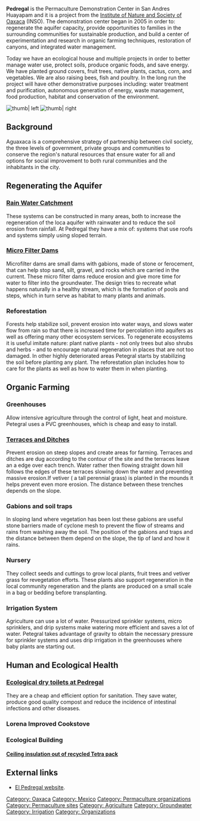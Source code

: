 '''Pedregal''' is the Permaculture Demonstration Center in San Andres Huayapam and it is a project from the [[Institute of Nature and Society of Oaxaca]] (INSO).  The demonstration center began in 2005 in order to: regenerate the aquifer capacity, provide opportunities to families in the surrounding communities for sustainable production, and build a center of experimentation and research in organic farming techniques, restoration of canyons, and integrated water management.

Today we have an ecological house and multiple projects in order to better manage water use, protect soils, produce organic foods, and save energy. We have planted ground covers, fruit trees, native plants, cactus, corn, and vegetables. We are also raising bees, fish and poultry.  In the long run the project will have other demonstrative purposes including: water treatment and purification, autonomous generation of energy, waste management, food production, habitat and conservation of the environment.

[[File:100 2078.JPG| thumb| left]]
[[File:100 2175.JPG| thumb| right]]



==Background==
Aguaxaca is a comprehensive strategy of partnership between civil society, the three levels of government, private groups and communities to conserve the region's natural resources that ensure water for all and options for social improvement to both rural communities and the inhabitants in the city.


==Regenerating the Aquifer==
===[[Rain Water Catchment at Pedregal|Rain Water Catchment]]===

These systems can be constructed in many areas, both to increase the regeneration of the loca aquifer with rainwater and to reduce the soil erosion from rainfall. At Pedregal they have a mix of: systems that use roofs and systems simply using sloped terrain.  

=== [[Micro filter dams at Pedregal|Micro Filter Dams]]===

Microfilter dams are small dams with gabions, made of stone or ferocement, that can help stop sand, silt, gravel, and rocks which are carried in the current. These micro filter dams reduce erosion and give more time for water to filter into the groundwater. The design tries to recreate what happens naturally in a healthy stream, which is the formation of pools and steps, which in turn serve as habitat to many plants and animals.

===Reforestation=== 

Forests help stabilize soil, prevent erosion into water ways, and slows water flow from rain so that there is increased time for percolation into aquifers as well as offering many other ecosystem services.  To regenerate ecosystems it is useful imitate nature: plant native plants - not only trees but also shrubs and herbs - and to encourage natural regeneration in places that are not too damaged. In other highly deteriorated areas Petegral starts by stabilizing the soil before planting any plant. The reforestation plan includes how to care for the plants as well as how to water them in when planting.

==Organic Farming==

===Greenhouses===
Allow intensive agriculture through the control of light, heat and moisture. Petegral uses a PVC greenhouses, which is cheap and easy to install.

=== [[Terraces and Ditches at Pedregal|Terraces and Ditches]]===

Prevent erosion on steep slopes and create areas for farming. Terraces and ditches are dug according to the contour of the site and  the terraces leave an a edge over each trench. Water rather then flowing straight down hill follows the edges of these terraces slowing down the water and preventing massive erosion.If vetiver ( a tall perennial grass) is planted in the mounds it helps prevent even more erosion. The distance between these trenches depends on the slope.

===Gabions and soil traps===

In sloping land where vegetation has been lost these gabions are useful stone barriers made of cyclone mesh to prevent the flow of streams and rains from washing away the soil. The position of the gabions and traps and the distance between them depend on the slope, the tip of land and how it rains.

===Nursery===

They collect seeds and cuttings to grow local plants, fruit trees and vetiver grass for revegetation efforts.  These plants also support regeneration in the local community regeneration and the plants are produced on a small scale in a bag or bedding before transplanting.

===Irrigation System===
Agriculture can use a lot of water. Pressurized sprinkler systems, micro sprinklers, and drip systems make watering more efficient and saves a lot of  water. Petegral takes advantage of gravity to obtain the necessary pressure for sprinkler systems and uses drip irrigation in the greenhouses where baby plants are starting out.

==Human and Ecological Health==
===[[Ecological dry toilets at Pedregal]]===

They are a cheap and efficient option for sanitation.  They save water, produce good quality compost and reduce the incidence of intestinal infections and other diseases.

===Lorena Improved Cookstove===

===Ecological Building ===
====[[Ceiling insulation out of recycled Tetra pack at Pedregal| Ceiling insulation out of recycled Tetra pack]]====

== External links ==
* [http://insoaxaca.wordpress.com/el-pedregal/ El Pedregal website].

[[Category: Oaxaca]]
[[Category: Mexico]]
[[Category: Permaculture organizations]]
[[Category: Permaculture sites]]
[[Category: Agriculture]]
[[Category: Groundwater]]
[[Category: Irrigation]]
[[Category: Organizations]]